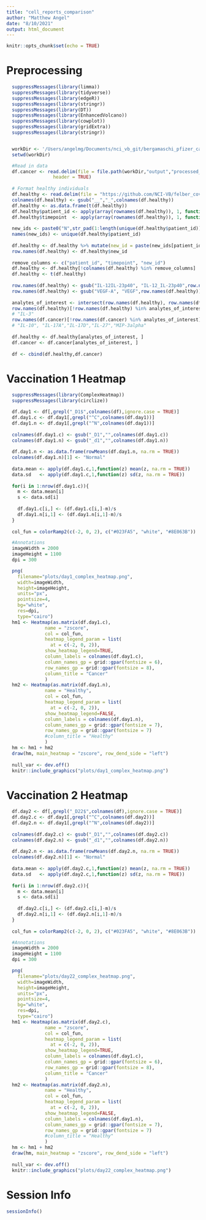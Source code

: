 ```yaml
---
title: "cell_reports_comparison"
author: "Matthew Angel"
date: "8/10/2021"
output: html_document
---
```



```r
knitr::opts_chunk$set(echo = TRUE)
```

# Preprocessing

```r
  suppressMessages(library(limma))
  suppressMessages(library(tidyverse))
  suppressMessages(library(edgeR))
  suppressMessages(library(stringr))
  suppressMessages(library(DT))
  suppressMessages(library(EnhancedVolcano))
  suppressMessages(library(cowplot))
  suppressMessages(library(gridExtra))
  suppressMessages(library(stringr))


  workDir <- '/Users/angelmg/Documents/nci_vb_git/bergamaschi_pfizer_cancer'
  setwd(workDir)

  #Read in data
  df.cancer <- read.delim(file = file.path(workDir,"output","processed_data.csv"), sep = ',',
                 header = TRUE)
  
  # Format healthy individuals
  df.healthy <- read.delim(file = "https://github.com/NCI-VB/felber_covid_vaccine/raw/main/results/naive_dataset.csv", sep = ',', header = TRUE, row.names = 1)
  colnames(df.healthy) <- gsub("__","_",colnames(df.healthy))
  df.healthy <- as.data.frame(t(df.healthy))
  df.healthy$patient_id <- apply(array(rownames(df.healthy)), 1, function(z) unlist(str_split(z,"_"))[1])
  df.healthy$timepoint  <- apply(array(rownames(df.healthy)), 1, function(z) unlist(str_split(z,"_"))[2])  
  
  new_ids <- paste0("N",str_pad(1:length(unique(df.healthy$patient_id)), width = 2, pad = "0"))
  names(new_ids) <- unique(df.healthy$patient_id)
  
  df.healthy <- df.healthy %>% mutate(new_id = paste(new_ids[patient_id],timepoint, sep = "_"))
  row.names(df.healthy) <- df.healthy$new_id
  
  remove_columns <- c("patient_id", "timepoint", "new_id")
  df.healthy <- df.healthy[!colnames(df.healthy) %in% remove_columns]
  df.healthy <- t(df.healthy)
  
  row.names(df.healthy) <- gsub("IL-12IL-23p40", "IL-12_IL-23p40",row.names(df.healthy))
  row.names(df.healthy) <- gsub("VEGF-A", "VEGF",row.names(df.healthy)) 
  
  analytes_of_interest <- intersect(row.names(df.healthy), row.names(df.cancer))
  row.names(df.healthy)[!row.names(df.healthy) %in% analytes_of_interest]
  # "IL-3"
  row.names(df.cancer)[!row.names(df.cancer) %in% analytes_of_interest]
  # "IL-10", "IL-17A","IL-17D","IL-27","MIP-3alpha" 
  
  df.healthy <- df.healthy[analytes_of_interest, ]
  df.cancer <- df.cancer[analytes_of_interest, ]
  
  df <- cbind(df.healthy,df.cancer)

```

# Vaccination 1 Heatmap

```r

  suppressMessages(library(ComplexHeatmap))
  suppressMessages(library(circlize))

  df.day1 <- df[,grepl("_D1$",colnames(df),ignore.case = TRUE)]
  df.day1.c <- df.day1[,grepl("^C",colnames(df.day1))]
  df.day1.n <- df.day1[,grepl("^N",colnames(df.day1))]
  
  colnames(df.day1.c) <- gsub("_D1","",colnames(df.day1.c))
  colnames(df.day1.n) <- gsub("_d1","",colnames(df.day1.n))
  
  df.day1.n <- as.data.frame(rowMeans(df.day1.n, na.rm = TRUE))
  colnames(df.day1.n)[1] <- "Normal"
  
  data.mean <- apply(df.day1.c,1,function(z) mean(z, na.rm = TRUE))
  data.sd   <- apply(df.day1.c,1,function(z) sd(z, na.rm = TRUE))
  
  for(i in 1:nrow(df.day1.c)){
    m <- data.mean[i]
    s <- data.sd[i]
    
    df.day1.c[i,] <- (df.day1.c[i,]-m)/s
    df.day1.n[i,1] <- (df.day1.n[i,1]-m)/s
  }
  
  col_fun = colorRamp2(c(-2, 0, 2), c("#023FA5", "white", "#8E063B")) 

  #Annotations
  imageWidth = 2000
  imageHeight = 1100
  dpi = 300

  png(
    filename="plots/day1_complex_heatmap.png",
    width=imageWidth,
    height=imageHeight,
    units="px",
    pointsize=4,
    bg="white",
    res=dpi,
    type="cairo")
  hm1 <- Heatmap(as.matrix(df.day1.c),
              name = "zscore",
              col = col_fun,
              heatmap_legend_param = list(
                at = c(-2, 0, 2)),
              show_heatmap_legend=TRUE,
              column_labels = colnames(df.day1.c),
              column_names_gp = grid::gpar(fontsize = 6),
              row_names_gp = grid::gpar(fontsize = 8),
              column_title = "Cancer"
              )
  hm2 <- Heatmap(as.matrix(df.day1.n),
              name = "Healthy",
              col = col_fun,
              heatmap_legend_param = list(
                at = c(-2, 0, 2)),
              show_heatmap_legend=FALSE,
              column_labels = colnames(df.day1.n),
              column_names_gp = grid::gpar(fontsize = 7),
              row_names_gp = grid::gpar(fontsize = 7)
              #column_title = "Healthy"
              )
  hm <- hm1 + hm2
  draw(hm, main_heatmap = "zscore", row_dend_side = "left")
  
  null_var <- dev.off()
  knitr::include_graphics("plots/day1_complex_heatmap.png")
```

# Vaccination 2 Heatmap

```r

  df.day2 <- df[,grepl("_D22$",colnames(df),ignore.case = TRUE)]
  df.day2.c <- df.day1[,grepl("^C",colnames(df.day2))]
  df.day2.n <- df.day1[,grepl("^N",colnames(df.day2))]
  
  colnames(df.day2.c) <- gsub("_D1","",colnames(df.day2.c))
  colnames(df.day2.n) <- gsub("_d1","",colnames(df.day2.n))
  
  df.day2.n <- as.data.frame(rowMeans(df.day2.n, na.rm = TRUE))
  colnames(df.day2.n)[1] <- "Normal"
  
  data.mean <- apply(df.day2.c,1,function(z) mean(z, na.rm = TRUE))
  data.sd   <- apply(df.day2.c,1,function(z) sd(z, na.rm = TRUE))
  
  for(i in 1:nrow(df.day2.c)){
    m <- data.mean[i]
    s <- data.sd[i]
    
    df.day2.c[i,] <- (df.day2.c[i,]-m)/s
    df.day2.n[i,1] <- (df.day2.n[i,1]-m)/s
  }
  
  col_fun = colorRamp2(c(-2, 0, 2), c("#023FA5", "white", "#8E063B")) 

  #Annotations
  imageWidth = 2000
  imageHeight = 1100
  dpi = 300

  png(
    filename="plots/day22_complex_heatmap.png",
    width=imageWidth,
    height=imageHeight,
    units="px",
    pointsize=4,
    bg="white",
    res=dpi,
    type="cairo")
  hm1 <- Heatmap(as.matrix(df.day2.c),
              name = "zscore",
              col = col_fun,
              heatmap_legend_param = list(
                at = c(-2, 0, 2)),
              show_heatmap_legend=TRUE,
              column_labels = colnames(df.day1.c),
              column_names_gp = grid::gpar(fontsize = 6),
              row_names_gp = grid::gpar(fontsize = 8),
              column_title = "Cancer"
              )
  hm2 <- Heatmap(as.matrix(df.day2.n),
              name = "Healthy",
              col = col_fun,
              heatmap_legend_param = list(
                at = c(-2, 0, 2)),
              show_heatmap_legend=FALSE,
              column_labels = colnames(df.day1.n),
              column_names_gp = grid::gpar(fontsize = 7),
              row_names_gp = grid::gpar(fontsize = 7)
              #column_title = "Healthy"
              )
  hm <- hm1 + hm2
  draw(hm, main_heatmap = "zscore", row_dend_side = "left")
  
  null_var <- dev.off()
  knitr::include_graphics("plots/day22_complex_heatmap.png")
```

# Session Info

```r

sessionInfo()
```
